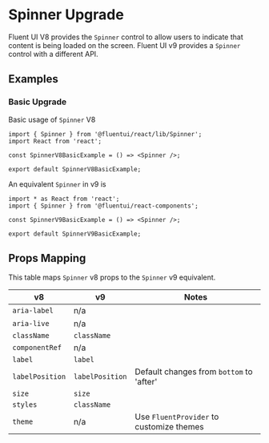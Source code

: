 
<Meta title="Concepts/Upgrading/from v8/Components/Spinner Upgrade" />

# Spinner Upgrade

Fluent UI V8 provides the `Spinner` control to allow users to indicate that content is being loaded on the screen.
Fluent UI v9 provides a `Spinner` control with a different API.

## Examples

### Basic Upgrade

Basic usage of `Spinner` V8

```tsx
import { Spinner } from '@fluentui/react/lib/Spinner';
import React from 'react';

const SpinnerV8BasicExample = () => <Spinner />;

export default SpinnerV8BasicExample;
```

An equivalent `Spinner` in v9 is

```tsx
import * as React from 'react';
import { Spinner } from '@fluentui/react-components';

const SpinnerV9BasicExample = () => <Spinner />;

export default SpinnerV9BasicExample;
```

## Props Mapping

This table maps `Spinner` v8 props to the `Spinner` v9 equivalent.

| v8              | v9              | Notes                                    |
| --------------- | --------------- | ---------------------------------------- |
| `aria-label`    | n/a             |                                          |
| `aria-live`     | n/a             |                                          |
| `className`     | `className`     |                                          |
| `componentRef`  | n/a             |                                          |
| `label`         | `label`         |                                          |
| `labelPosition` | `labelPosition` | Default changes from `bottom` to 'after' |
| `size`          | `size`          |                                          |
| `styles`        | `className`     |                                          |
| `theme`         | n/a             | Use `FluentProvider` to customize themes |
